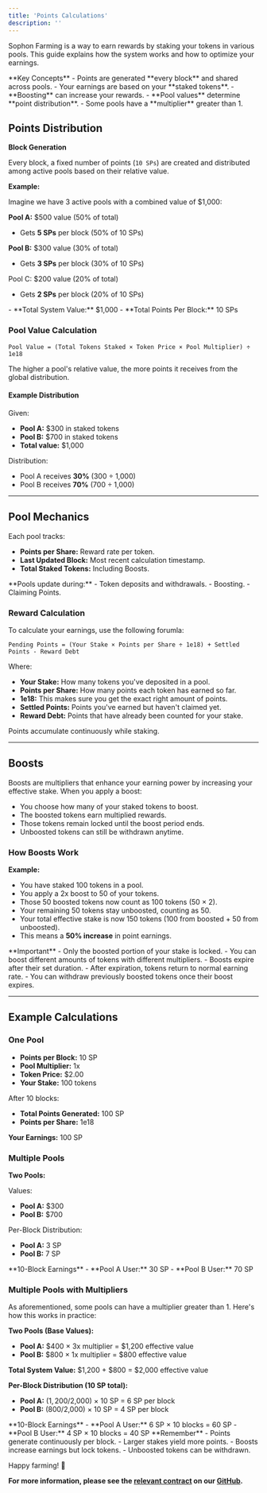 ```yaml
---
title: 'Points Calculations'
description: ''
---
```


Sophon Farming is a way to earn rewards by staking your tokens in various pools. This guide explains how the system works and how to optimize your earnings.

<Info>
**Key Concepts**
- Points are generated **every block** and shared across pools.
- Your earnings are based on your **staked tokens**.
- **Boosting** can increase your rewards.
- **Pool values** determine **point distribution**.
- Some pools have a **multiplier** greater than 1.
</Info>

## Points Distribution

**Block Generation**

Every block, a fixed number of points (`10 SPs`) are created and distributed among active pools based on their relative value.

**Example:**

Imagine we have 3 active pools with a combined value of $1,000:

<Note>**Pool A:** $500 value (50% of total)</Note>
- Gets **5 SPs** per block (50% of 10 SPs)

<Note>**Pool B:** $300 value (30% of total)</Note>
- Gets **3 SPs** per block (30% of 10 SPs)

<Note>Pool C: $200 value (20% of total)</Note>
- Gets **2 SPs** per block (20% of 10 SPs)

<Tip>
- **Total System Value:** $1,000
- **Total Points Per Block:** 10 SPs
</Tip>

### Pool Value Calculation

```
Pool Value = (Total Tokens Staked × Token Price × Pool Multiplier) ÷ 1e18
```

The higher a pool's relative value, the more points it receives from the global distribution.

#### Example Distribution

Given:

- **Pool A:** $300 in staked tokens
- **Pool B:** $700 in staked tokens
- **Total value:** $1,000

Distribution:

- Pool A receives **30%** (300 ÷ 1,000)
- Pool B receives **70%** (700 ÷ 1,000)

---

## Pool Mechanics

Each pool tracks:

- **Points per Share:** Reward rate per token.
- **Last Updated Block:** Most recent calculation timestamp.
- **Total Staked Tokens:** Including Boosts.

<Info>
**Pools update during:**
- Token deposits and withdrawals.
- Boosting.
- Claiming Points.
</Info>

### Reward Calculation

To calculate your earnings, use the following forumla:

```
Pending Points = (Your Stake × Points per Share ÷ 1e18) + Settled Points - Reward Debt
```

Where:

- **Your Stake:** How many tokens you've deposited in a pool.
- **Points per Share:** How many points each token has earned so far.
- **1e18:** This makes sure you get the exact right amount of points.
- **Settled Points:** Points you've earned but haven't claimed yet.
- **Reward Debt:** Points that have already been counted for your stake.

<Tip>Points accumulate continuously while staking.</Tip>

---

## Boosts

Boosts are multipliers that enhance your earning power by increasing your effective stake. When you apply a boost:

- You choose how many of your staked tokens to boost.
- The boosted tokens earn multiplied rewards.
- Those tokens remain locked until the boost period ends.
- Unboosted tokens can still be withdrawn anytime.

### How Boosts Work

**Example:**

- You have staked 100 tokens in a pool.
- You apply a 2x boost to 50 of your tokens.
- Those 50 boosted tokens now count as 100 tokens (50 × 2).
- Your remaining 50 tokens stay unboosted, counting as 50.
- Your total effective stake is now 150 tokens (100 from boosted + 50 from unboosted).
- This means a **50% increase** in point earnings.

<Warning>
**Important**
- Only the boosted portion of your stake is locked.
- You can boost different amounts of tokens with different multipliers.
- Boosts expire after their set duration.
- After expiration, tokens return to normal earning rate.
- You can withdraw previously boosted tokens once their boost expires.
</Warning>

---

## Example Calculations

### One Pool

- **Points per Block:** 10 SP
- **Pool Multiplier:** 1x
- **Token Price:** $2.00
- **Your Stake:** 100 tokens

After 10 blocks:

- **Total Points Generated:** 100 SP
- **Points per Share:** 1e18

<Note>**Your Earnings:** 100 SP</Note>

### Multiple Pools

**Two Pools:**

Values:

- **Pool A:** $300
- **Pool B:** $700

Per-Block Distribution:

- **Pool A:** 3 SP
- **Pool B:** 7 SP

<Note>
**10-Block Earnings**
- **Pool A User:** 30 SP
- **Pool B User:** 70 SP
</Note>

### Multiple Pools with Multipliers

As aforementioned, some pools can have a multiplier greater than 1. Here's how this works in practice:

**Two Pools (Base Values):**

- **Pool A:** $400 × 3x multiplier = $1,200 effective value
- **Pool B:** $800 × 1x multiplier = $800 effective value

<Tip>**Total System Value:** $1,200 + $800 = $2,000 effective value</Tip>

**Per-Block Distribution (10 SP total):**

- **Pool A:** ($1,200/$2,000) × 10 SP = 6 SP per block
- **Pool B:** ($800/$2,000) × 10 SP = 4 SP per block

<Note>
**10-Block Earnings**
- **Pool A User:** 6 SP × 10 blocks = 60 SP
- **Pool B User:** 4 SP × 10 blocks = 40 SP
</Note>

<Warning>
**Remember**
- Points generate continuously per block.
- Larger stakes yield more points.
- Boosts increase earnings but lock tokens.
- Unboosted tokens can be withdrawn.
</Warning>

Happy farming! 🌾

**For more information, please see the [relevant contract](https://github.com/sophon-org/farming-contracts/blob/bridgin/contracts/farm/SophonFarmingL2.sol) on our [GitHub](https://github.com/sophon-org).**
